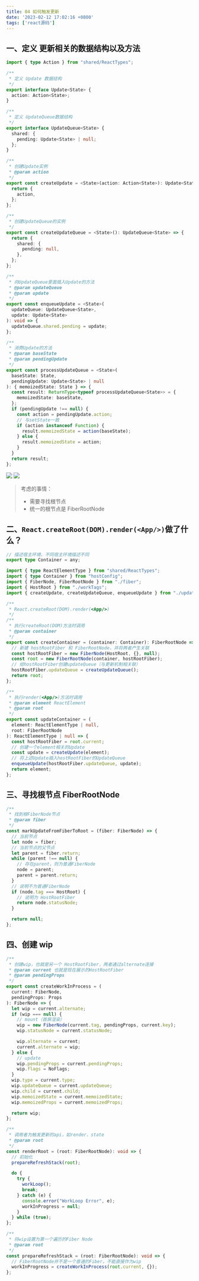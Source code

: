 ```yaml
---
title: 04 如何触发更新
date: '2023-02-12 17:02:16 +0800'
tags: ['react源码']
---
```


## 一、定义 更新相关的数据结构以及方法

```typescript
import { type Action } from "shared/ReactTypes";

/**
 * 定义 Update 数据结构
 */
export interface Update<State> {
  action: Action<State>;
}

/**
 * 定义 UpdateQueue数据结构
 */
export interface UpdateQueue<State> {
  shared: {
    pending: Update<State> | null;
  };
}

/**
 * 创建Update实例
 * @param action
 */
export const createUpdate = <State>(action: Action<State>): Update<State> => {
  return {
    action,
  };
};

/**
 * 创建UpdateQueue的实例
 */
export const createUpdateQueue = <State>(): UpdateQueue<State> => {
  return {
    shared: {
      pending: null,
    },
  };
};

/**
 * 向UpdateQueue里面插入Update的方法
 * @param updateQueue
 * @param update
 */
export const enqueueUpdate = <State>(
  updateQueue: UpdateQueue<State>,
  update: Update<State>
): void => {
  updateQueue.shared.pending = update;
};

/**
 * 消费Update的方法
 * @param baseState
 * @param pendingUpdate
 */
export const processUpdateQueue = <State>(
  baseState: State,
  pendingUpdate: Update<State> | null
): { memoizedState: State } => {
  const result: ReturnType<typeof processUpdateQueue<State>> = {
    memoizedState: baseState,
  };
  if (pendingUpdate !== null) {
    const action = pendingUpdate.action;
    // 与setState一致
    if (action instanceof Function) {
      result.memoizedState = action(baseState);
    } else {
      result.memoizedState = action;
    }
  }
  return result;
};
```

![](https://cdn.jsdelivr.net/gh/zangguojun/tuchuang/yuque/FlU0ibkQJlaWYYbQ7F6f8yE0GuuH.png)
![](https://cdn.jsdelivr.net/gh/zangguojun/tuchuang/yuque/Fi4cv6eOf76_ym8ubg-jLSOB2D40.png)

> 考虑的事情：
>
> - 需要寻找根节点
> - 统一的根节点是 FiberRootNode

## 二、`React.createRoot(DOM).render(<App/>)`做了什么？

```typescript
// 描述宿主环境，不同宿主环境描述不同
export type Container = any;
```

```typescript
import { type ReactElementType } from "shared/ReactTypes";
import { type Container } from "hostConfig";
import { FiberNode, FiberRootNode } from "./fiber";
import { HostRoot } from "./workTags";
import { createUpdate, createUpdateQueue, enqueueUpdate } from "./updateQueue";

/**
 * React.createRoot(DOM).render(<App/>)
 */
/**
 * 执行createRoot(DOM)方法时调用
 * @param container
 */
export const createContainer = (container: Container): FiberRootNode => {
  // 新建 hostRootFiber 和 FiberRootNode，并将两者产生关联
  const hostRootFiber = new FiberNode(HostRoot, {}, null);
  const root = new FiberRootNode(container, hostRootFiber);
  // 给hostRootFiber创建updateQueue（与更新机制相关联）
  hostRootFiber.updateQueue = createUpdateQueue();
  return root;
};

/**
 * 执行render(<App/>)方法时调用
 * @param element ReactElement
 * @param root
 */
export const updateContainer = (
  element: ReactElementType | null,
  root: FiberRootNode
): ReactElementType | null => {
  const hostRootFiber = root.current;
  // 创建一个element相关的Update
  const update = createUpdate(element);
  // 将上述Update插入hostRootFiber的UpdateQueue
  enqueueUpdate(hostRootFiber.updateQueue, update);
  return element;
};
```

## 三、寻找根节点 FiberRootNode

```typescript
/**
 * 找到根FiberNode节点
 * @param fiber
 */
const markUpdateFromFiberToRoot = (fiber: FiberNode) => {
  // 当前节点
  let node = fiber;
  // 当前节点的父节点
  let parent = fiber.return;
  while (parent !== null) {
    // 存在parent，则为普通FiberNode
    node = parent;
    parent = parent.return;
  }
  // 说明不为普通FiberNode
  if (node.tag === HostRoot) {
    // 说明为 HostRootFiber
    return node.statusNode;
  }

  return null;
};
```

## 四、创建 wip

```typescript
/**
 * 创建wip，也就是另一个 HostRootFiber，两者通过alternate连接
 * @param current 也就是现在展示的HostRootFiber
 * @param pendingProps
 */
export const createWorkInProcess = (
  current: FiberNode,
  pendingProps: Props
): FiberNode => {
  let wip = current.alternate;
  if (wip === null) {
    // mount（首屏渲染）
    wip = new FiberNode(current.tag, pendingProps, current.key);
    wip.statusNode = current.statusNode;

    wip.alternate = current;
    current.alternate = wip;
  } else {
    // update
    wip.pendingProps = current.pendingProps;
    wip.flags = NoFlags;
  }
  wip.type = current.type;
  wip.updateQueue = current.updateQueue;
  wip.child = current.child;
  wip.memoizedState = current.memoizedState;
  wip.memoizedProps = current.memoizedProps;

  return wip;
};
```

```typescript
/**
 * 调用者为触发更新的api，如render、state
 * @param root
 */
const renderRoot = (root: FiberRootNode): void => {
  // 初始化
  prepareRefreshStack(root);

  do {
    try {
      workLoop();
      break;
    } catch (e) {
      console.error("WorkLoop Error", e);
      workInProgress = null;
    }
  } while (true);
};

/**
 * 将wip设置为第一个遍历的Fiber Node
 * @param root
 */
const prepareRefreshStack = (root: FiberRootNode): void => {
  // FiberRootNode并不是一个普通的Fiber，不能直接作为wip
  workInProgress = createWorkInProcess(root.current, {});
};
```
